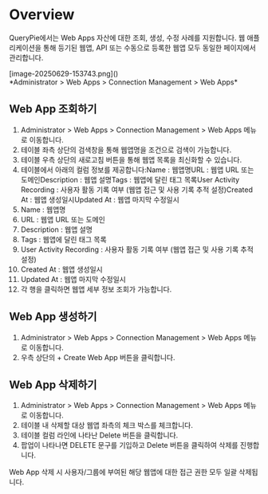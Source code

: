 
# Overview
QueryPie에서는 Web Apps 자산에 대한 조회, 생성, 수정 사례를 지원합니다. 웹 애플리케이션을 통해 등기된 웹앱, API 또는 수동으로 등록한 웹앱 모두 동일한 페이지에서 관리합니다.

<p align="center">
<div>[image-20250629-153743.png]()</div>
*Administrator &gt; Web Apps &gt; Connection Management &gt; Web Apps*
</p>

## Web App 조회하기
1. Administrator > Web Apps > Connection Management > Web Apps 메뉴로 이동합니다.
2. 테이블 좌측 상단의 검색창을 통해 웹앱명을 조건으로 검색이 가능합니다.
3. 테이블 우측 상단의 새로고침 버튼을 통해 웹앱 목록을 최신화할 수 있습니다.
4. 테이블에서 아래의 컬럼 정보를 제공합니다:Name : 웹앱명URL : 웹앱 URL 또는 도메인Description : 웹앱 설명Tags : 웹앱에 달린 태그 목록User Activity Recording : 사용자 활동 기록 여부 (웹앱 접근 및 사용 기록 추적 설정)Created At : 웹앱 생성일시Updated At : 웹앱 마지막 수정일시
  1. Name : 웹앱명
  2. URL : 웹앱 URL 또는 도메인
  3. Description : 웹앱 설명
  4. Tags : 웹앱에 달린 태그 목록
  5. User Activity Recording : 사용자 활동 기록 여부 (웹앱 접근 및 사용 기록 추적 설정)
  6. Created At : 웹앱 생성일시
  7. Updated At : 웹앱 마지막 수정일시
5. 각 행을 클릭하면 웹앱 세부 정보 조회가 가능합니다.

## Web App 생성하기
1. Administrator > Web Apps > Connection Management > Web Apps 메뉴로 이동합니다.
2. 우측 상단의 + Create Web App 버튼을 클릭합니다.

## Web App 삭제하기
1. Administrator > Web Apps > Connection Management > Web Apps 메뉴로 이동합니다.
2. 테이블 내 삭제할 대상 웹앱 좌측의 체크 박스를 체크합니다.
3. 테이블 컬럼 라인에 나타난 Delete 버튼을 클릭합니다.
4. 팝업이 나타나면 DELETE 문구를 기입하고 Delete 버튼을 클릭하여 삭제를 진행합니다.

<Callout>
Web App 삭제 시 사용자/그룹에 부여된 해당 웹앱에 대한 접근 권한 모두 일괄 삭제됩니다. 
</Callout>
